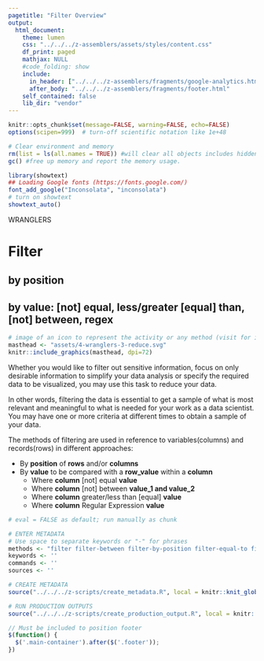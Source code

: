```yaml
---
pagetitle: "Filter Overview"
output: 
  html_document:
    theme: lumen
    css: "../../../z-assemblers/assets/styles/content.css"
    df_print: paged
    mathjax: NULL
    #code_folding: show
    include:
      in_header: ["../../../z-assemblers/fragments/google-analytics.html", "../../../z-assemblers/fragments/header.html"]
      after_body: "../../../z-assemblers/fragments/footer.html"
    self_contained: false
    lib_dir: "vendor"
---
```


```r

knitr::opts_chunk$set(message=FALSE, warning=FALSE, echo=FALSE)
options(scipen=999)  # turn-off scientific notation like 1e+48

# Clear environment and memory
rm(list = ls(all.names = TRUE)) #will clear all objects includes hidden objects.
gc() #free up memory and report the memory usage.

library(showtext)
## Loading Google fonts (https://fonts.google.com/)
font_add_google("Inconsolata", "inconsolata")
# turn on showtext
showtext_auto()

```

<div class="activity">
WRANGLERS
</div>

# Filter
## by position
## by value: [not] equal, less/greater [equal] than, [not] between, regex

```r
# image of an icon to represent the activity or any method (visit for icon https://thenounproject.com/search/?q=attribute&i=4326168)
masthead <- "assets/4-wranglers-3-reduce.svg"
knitr::include_graphics(masthead, dpi=72)

```

Whether you would like to filter out sensitive information, focus on only desirable information to simplify your data analysis or specify the required data to be visualized, you may use this task to reduce your data.

In other words, filtering the data is essential to get a sample of what is most relevant and meaningful to what is needed for your work as a data scientist. You may have one or more criteria at different times to obtain a sample of your data.

The methods of filtering are used in reference to variables(columns) and records(rows)
in different approaches:

* By __position__ of __rows__ and/or __columns__ 
* By __value__ to be compared with a __row_value__ within a __column__ 
  + Where __column__ [not] equal __value__ 
  + Where __column__ [not] between __value_1 and value_2__
  + Where __column__ greater/less than [equal] __value__
  + Where __column__ Regular Expression __value__


```r

# eval = FALSE as default; run manually as chunk

# ENTER METADATA
# Use space to separate keywords or "-" for phrases
methods <- "filter filter-between filter-by-position filter-equal-to filter-greater-than filter-less-than filter-not-between filter-not-equal-to filter-regex" # mostly used in wranglers and analytics
keywords <- ''
commands <- ''
sources <- ''

# CREATE METADATA
source("../../../z-scripts/create_metadata.R", local = knitr::knit_global())

# RUN PRODUCTION OUTPUTS
source("../../../z-scripts/create_production_output.R", local = knitr::knit_global())


```



```js

// Must be included to position footer
$(function() {
  $('.main-container').after($('.footer'));
})

```

